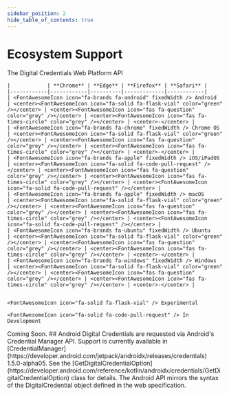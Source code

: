 ```yaml
---
sidebar_position: 2
hide_table_of_contents: true
---
```



# Ecosystem Support

<Tabs groupId="support-matrix" className="unique-tabs" queryString>
  <TabItem value="dc-api" label="Digital Credentials API" default>
    The Digital Credentials Web Platform API
    
    |            | **Chrome** | **Edge** | **Firefox** | **Safari** |
    |------------|------------|----------|-------------|------------|
    | <FontAwesomeIcon icon="fa-brands fa-android" fixedWidth /> Android    | <center><FontAwesomeIcon icon="fa-solid fa-flask-vial" color="green" /></center> | <center><FontAwesomeIcon icon="fas fa-question" color="grey" /></center> | <center><FontAwesomeIcon icon="fas fa-times-circle" color="grey" /></center> | <center>-</center> |
    | <FontAwesomeIcon icon="fa-brands fa-chrome" fixedWidth /> Chrome OS  | <center><FontAwesomeIcon icon="fa-solid fa-flask-vial" color="green" /></center> | <center><FontAwesomeIcon icon="fas fa-question" color="grey" /></center> | <center><FontAwesomeIcon icon="fas fa-times-circle" color="grey" /></center> | <center>-</center> |
    | <FontAwesomeIcon icon="fa-brands fa-apple" fixedWidth /> iOS/iPadOS | <center><FontAwesomeIcon icon="fa-solid fa-code-pull-request" /></center> | <center><FontAwesomeIcon icon="fas fa-question" color="grey" /></center> | <center><FontAwesomeIcon icon="fas fa-times-circle" color="grey" /></center> | <center><FontAwesomeIcon icon="fa-solid fa-code-pull-request" /></center> |
    | <FontAwesomeIcon icon="fa-brands fa-apple" fixedWidth /> macOS      | <center><FontAwesomeIcon icon="fa-solid fa-flask-vial" color="green" /></center> | <center><FontAwesomeIcon icon="fas fa-question" color="grey" /></center> | <center><FontAwesomeIcon icon="fas fa-times-circle" color="grey" /></center> | <center><FontAwesomeIcon icon="fa-solid fa-code-pull-request" /></center> |
    | <FontAwesomeIcon icon="fa-brands fa-ubuntu" fixedWidth /> Ubuntu     | <center><FontAwesomeIcon icon="fa-solid fa-flask-vial" color="green" /></center> | <center><FontAwesomeIcon icon="fas fa-question" color="grey" /></center> | <center><FontAwesomeIcon icon="fas fa-times-circle" color="grey" /></center> | <center>-</center> |
    | <FontAwesomeIcon icon="fa-brands fa-windows" fixedWidth /> Windows    | <center><FontAwesomeIcon icon="fa-solid fa-flask-vial" color="green" /></center> | <center><FontAwesomeIcon icon="fas fa-question" color="grey" /></center> | <center><FontAwesomeIcon icon="fas fa-times-circle" color="grey" /></center> | <center>-</center> |


    <FontAwesomeIcon icon="fa-solid fa-flask-vial" /> Experimental

    <FontAwesomeIcon icon="fa-solid fa-code-pull-request" /> In Development

  </TabItem>
  <TabItem value="app-wallet" label="App Platform Wallet APIs">
    Coming Soon.
  </TabItem>
  <TabItem value="app-pres-req" label="Native App Presentation Request APIs">
    ## Android
    Digital Credentials are requested via Android's Credential Manager API. Support is currently available in [CredentialManager](https://developer.android.com/jetpack/androidx/releases/credentials) 1.5.0-alpha05. See the [GetDigitalCredentialOption](https://developer.android.com/reference/kotlin/androidx/credentials/GetDigitalCredentialOption) class for details. The Android API mirrors the syntax of the DigitalCredential object defined in the web specification.
  </TabItem>
</Tabs>
